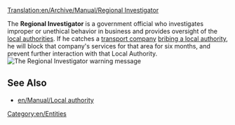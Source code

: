 [[Translation:en/Archive/Manual/Regional Investigator]]


The '''Regional Investigator''' is a government official who investigates improper or unethical behavior in business and provides oversight of the [[en/Manual/Local authority|local authorities]]. If he catches a [[en/Manual/Transport company|transport company]] [[en/Manual/Local authority#pass-a-bribe|bribing a local authority]], he will block that company's services for that area for six months, and prevent further interaction with that Local Authority.
[[File:en/Regionalinvestigator.png|center|frame|The Regional Investigator warning message]]

==See Also==
*[[en/Manual/Local authority]]

[[Category:en/Entities]]